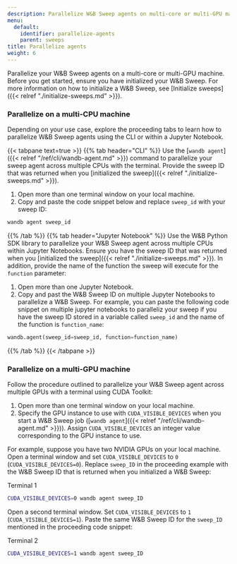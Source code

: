 ```yaml
---
description: Parallelize W&B Sweep agents on multi-core or multi-GPU machine.
menu:
  default:
    identifier: parallelize-agents
    parent: sweeps
title: Parallelize agents
weight: 6
---
```



Parallelize your W&B Sweep agents on a multi-core or multi-GPU machine. Before you get started, ensure you have initialized your W&B Sweep. For more information on how to initialize a W&B Sweep, see [Initialize sweeps]({{< relref "./initialize-sweeps.md" >}}).

### Parallelize on a multi-CPU machine

Depending on your use case, explore the proceeding tabs to learn how to parallelize W&B Sweep agents using the CLI or within a Jupyter Notebook.


{{< tabpane text=true >}}
  {{% tab header="CLI" %}}
Use the [`wandb agent`]({{< relref "/ref/cli/wandb-agent.md" >}}) command to parallelize your sweep agent across multiple CPUs with the terminal. Provide the sweep ID that was returned when you [initialized the sweep]({{< relref "./initialize-sweeps.md" >}}). 

1. Open more than one terminal window on your local machine.
2. Copy and paste the code snippet below and replace `sweep_id` with your sweep ID:

```bash
wandb agent sweep_id
```  
  {{% /tab %}}
  {{% tab header="Jupyter Notebook" %}}
Use the W&B Python SDK library to parallelize your W&B Sweep agent across multiple CPUs within Jupyter Notebooks. Ensure you have the sweep ID that was returned when you [initialized the sweep]({{< relref "./initialize-sweeps.md" >}}).  In addition, provide the name of the function the sweep will execute for the `function` parameter:

1. Open more than one Jupyter Notebook.
2. Copy and past the W&B Sweep ID on multiple Jupyter Notebooks to parallelize a W&B Sweep. For example, you can paste the following code snippet on multiple jupyter notebooks to paralleliz your sweep if you have the sweep ID stored in a variable called `sweep_id` and the name of the function is `function_name`: 

```python
wandb.agent(sweep_id=sweep_id, function=function_name)
```  
  {{% /tab %}}
{{< /tabpane >}}



### Parallelize on a multi-GPU machine

Follow the procedure outlined to parallelize your W&B Sweep agent across multiple GPUs with a terminal using CUDA Toolkit:

1. Open more than one terminal window on your local machine.
2. Specify the GPU instance to use with `CUDA_VISIBLE_DEVICES` when you start a W&B Sweep job ([`wandb agent`]({{< relref "/ref/cli/wandb-agent.md" >}})). Assign `CUDA_VISIBLE_DEVICES` an integer value corresponding to the GPU instance to use.

For example, suppose you have two NVIDIA GPUs on your local machine. Open a terminal window and set `CUDA_VISIBLE_DEVICES` to `0` (`CUDA_VISIBLE_DEVICES=0`). Replace `sweep_ID` in the proceeding example with the W&B Sweep ID that is returned when you initialized a W&B Sweep:

Terminal 1

```bash
CUDA_VISIBLE_DEVICES=0 wandb agent sweep_ID
```

Open a second terminal window. Set `CUDA_VISIBLE_DEVICES` to `1` (`CUDA_VISIBLE_DEVICES=1`). Paste the same W&B Sweep ID for the `sweep_ID` mentioned in the proceeding code snippet:

Terminal 2

```bash
CUDA_VISIBLE_DEVICES=1 wandb agent sweep_ID
```